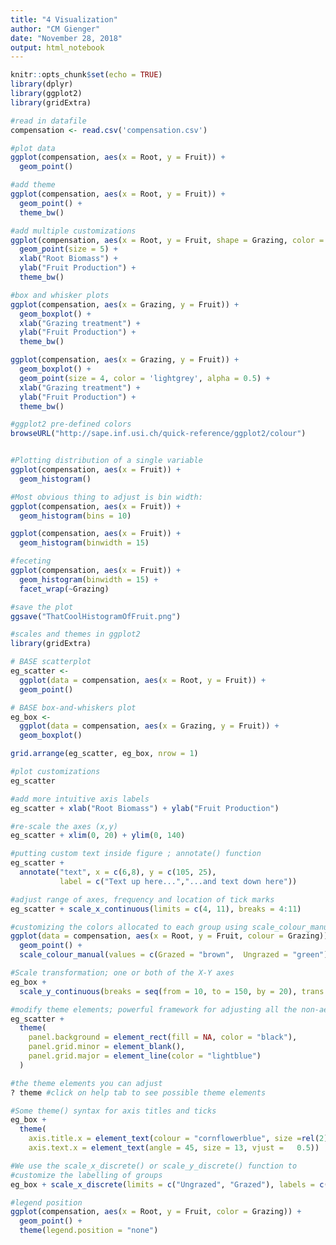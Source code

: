 ```yaml
---
title: "4 Visualization"
author: "CM Gienger"
date: "November 28, 2018"
output: html_notebook
---
```


```r
knitr::opts_chunk$set(echo = TRUE)
library(dplyr)
library(ggplot2)
library(gridExtra)
```

```r
#read in datafile
compensation <- read.csv('compensation.csv')

#plot data
ggplot(compensation, aes(x = Root, y = Fruit)) +
  geom_point()

#add theme
ggplot(compensation, aes(x = Root, y = Fruit)) +
  geom_point() +
  theme_bw()

#add multiple customizations
ggplot(compensation, aes(x = Root, y = Fruit, shape = Grazing, color = Grazing)) +
  geom_point(size = 5) +
  xlab("Root Biomass") +
  ylab("Fruit Production") +
  theme_bw()

#box and whisker plots
ggplot(compensation, aes(x = Grazing, y = Fruit)) +
  geom_boxplot() +
  xlab("Grazing treatment") +
  ylab("Fruit Production") +
  theme_bw()

ggplot(compensation, aes(x = Grazing, y = Fruit)) +
  geom_boxplot() +
  geom_point(size = 4, color = 'lightgrey', alpha = 0.5) +
  xlab("Grazing treatment") +
  ylab("Fruit Production") +
  theme_bw()

#ggplot2 pre-defined colors
browseURL("http://sape.inf.usi.ch/quick-reference/ggplot2/colour")


#Plotting distribution of a single variable
ggplot(compensation, aes(x = Fruit)) +
  geom_histogram()

#Most obvious thing to adjust is bin width:
ggplot(compensation, aes(x = Fruit)) +
  geom_histogram(bins = 10)

ggplot(compensation, aes(x = Fruit)) +
  geom_histogram(binwidth = 15)

#feceting
ggplot(compensation, aes(x = Fruit)) +
  geom_histogram(binwidth = 15) +
  facet_wrap(~Grazing)

#save the plot
ggsave("ThatCoolHistogramOfFruit.png")

#scales and themes in ggplot2
library(gridExtra)

# BASE scatterplot
eg_scatter <-
  ggplot(data = compensation, aes(x = Root, y = Fruit)) +
  geom_point()

# BASE box-and-whiskers plot
eg_box <-
  ggplot(data = compensation, aes(x = Grazing, y = Fruit)) +
  geom_boxplot()

grid.arrange(eg_scatter, eg_box, nrow = 1)

#plot customizations
eg_scatter

#add more intuitive axis labels
eg_scatter + xlab("Root Biomass") + ylab("Fruit Production")

#re-scale the axes (x,y)
eg_scatter + xlim(0, 20) + ylim(0, 140)

#putting custom text inside figure ; annotate() function
eg_scatter +
  annotate("text", x = c(6,8), y = c(105, 25),
           label = c("Text up here...","...and text down here"))

#adjust range of axes, frequency and location of tick marks
eg_scatter + scale_x_continuous(limits = c(4, 11), breaks = 4:11)

#customizing the colors allocated to each group using scale_colour_manual() layering.
ggplot(data = compensation, aes(x = Root, y = Fruit, colour = Grazing)) +
  geom_point() +
  scale_colour_manual(values = c(Grazed = "brown", 	Ungrazed = "green"))

#Scale transformation; one or both of the X-Y axes
eg_box +
  scale_y_continuous(breaks = seq(from = 10, to = 150, by = 20), trans = "log10")

#modify theme elements; powerful framework for adjusting all the non-aesthetic pieces of a graph
eg_scatter +
  theme(
    panel.background = element_rect(fill = NA, color = "black"),
    panel.grid.minor = element_blank(),
    panel.grid.major = element_line(color = "lightblue")
  )

#the theme elements you can adjust
? theme #click on help tab to see possible theme elements

#Some theme() syntax for axis titles and ticks
eg_box +
  theme(
    axis.title.x = element_text(colour = "cornflowerblue", size =rel(2)),
    axis.text.x = element_text(angle = 45, size = 13, vjust = 	0.5))

#We use the scale_x_discrete() or scale_y_discrete() function to 
#customize the labelling of groups
eg_box + scale_x_discrete(limits = c("Ungrazed", "Grazed"), labels = c("Control", "Grazed"))

#legend position
ggplot(compensation, aes(x = Root, y = Fruit, color = Grazing)) +
  geom_point() +
  theme(legend.position = "none")
```

